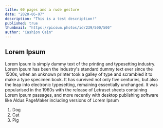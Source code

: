 ```yaml
---
title: 60 pages and a rude gesture
date: "2020-06-07"
description: "This is a test description!"
published: true
thumbnail: "https://picsum.photos/id/239/500/500"
author: "Cashion Cain"
---
```


## Lorem Ipsum

Lorem Ipsum is simply dummy text of the printing and typesetting industry. Lorem Ipsum has been the industry's standard dummy text ever since the 1500s, when an unknown printer took a galley of type and scrambled it to make a type specimen book. It has survived not only five centuries, but also the leap into electronic typesetting, remaining essentially unchanged. It was popularised in the 1960s with the release of Letraset sheets containing Lorem Ipsum passages, and more recently with desktop publishing software like Aldus PageMaker including versions of Lorem Ipsum

1. Dog
2. Cat
3. Pig
